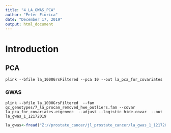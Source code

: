 ---
title: "4_LA_GWAS_PCA"
author: "Peter Fiorica"
date: "December 17, 2019"
output: html_document
---

# Introduction

## PCA

```
plink --bfile la_1000GrsFiltered --pca 10 --out la_pca_for_covariates
```

### GWAS
```
plink --bfile la_1000GrsFiltered  --fam qc_genotypes/7_la_procan_removed_hwe_outliers.fam --covar la_pca_for_covariates.eigenvec  --adjust --logistic hide-covar  --out la_gwas_1_12172019
```

```{r}
la_gwas<-fread("Z://prostate_cancer/jl_prostate_cancer/la_gwas_1_12172019.assoc.logistic.adjusted", header = T, nrows = 1000)
```